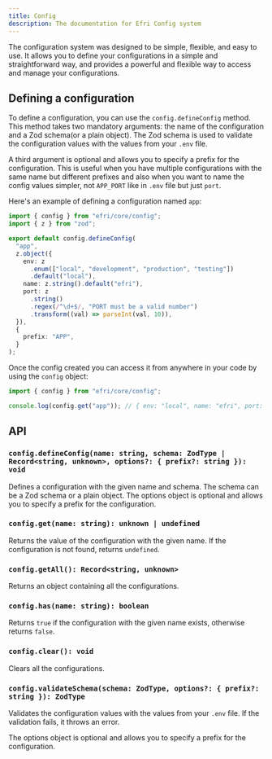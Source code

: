```yaml
---
title: Config
description: The documentation for Efri Config system
---
```


The configuration system was designed to be simple, flexible, and easy to use. It allows you to define your configurations in a simple and straightforward way, and provides a powerful and flexible way to access and manage your configurations.

## Defining a configuration

To define a configuration, you can use the `config.defineConfig` method. This method takes two mandatory arguments: the name of the configuration and a Zod schema(or a plain object). The Zod schema is used to validate the configuration values with the values from your `.env` file. 

A third argument is optional and allows you to specify a prefix for the configuration. 
This is useful when you have multiple configurations with the same name but different prefixes and also when you want to name the config values simpler, not `APP_PORT` like in `.env` file but just `port`.

Here's an example of defining a configuration named `app`:

```typescript
import { config } from "efri/core/config";
import { z } from "zod";

export default config.defineConfig(
  "app",
  z.object({
    env: z
      .enum(["local", "development", "production", "testing"])
      .default("local"),
    name: z.string().default("efri"),
    port: z
      .string()
      .regex(/^\d+$/, "PORT must be a valid number")
      .transform((val) => parseInt(val, 10)),
  }),
  {
    prefix: "APP",
  }
);
```

Once the config created you can access it from anywhere in your code by using the `config` object:

```typescript
import { config } from "efri/core/config";

console.log(config.get("app")); // { env: "local", name: "efri", port: 3000 }
```

## API

### `config.defineConfig(name: string, schema: ZodType | Record<string, unknown>, options?: { prefix?: string }): void`

Defines a configuration with the given name and schema. The schema can be a Zod schema or a plain object. The options object is optional and allows you to specify a prefix for the configuration.

### `config.get(name: string): unknown | undefined`

Returns the value of the configuration with the given name. If the configuration is not found, returns `undefined`.

### `config.getAll(): Record<string, unknown>`

Returns an object containing all the configurations.

### `config.has(name: string): boolean`

Returns `true` if the configuration with the given name exists, otherwise returns `false`.

### `config.clear(): void`

Clears all the configurations.

### `config.validateSchema(schema: ZodType, options?: { prefix?: string }): ZodType`

Validates the configuration values with the values from your `.env` file. If the validation fails, it throws an error.

The options object is optional and allows you to specify a prefix for the configuration.

